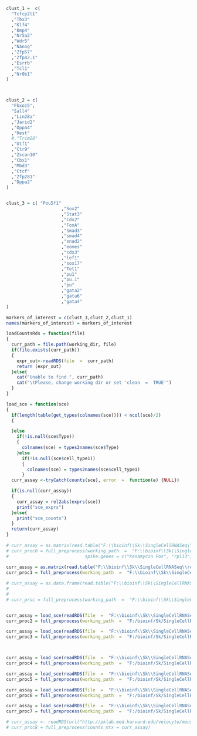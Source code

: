 
```{r}
clust_1 =  c(
  "Tcfcp2l1"
  ,"Tbx3"
  ,"Klf4"
  ,"Bmp4"
  ,"Nr5a2"
  ,"Wdr5"
  ,"Nanog"
  ,"Zfp57"
  ,"Zfp42.1"
  ,"Esrrb"
  ,"Tcl1"
  ,"Nr0b1"
)



clust_2 = c(
  "Fbxo15",
  "Sall4"
  ,"Lin28a"
  ,"Jarid2"
  ,"Dppa4"
  ,"Rest"
  #,"Trim28"
  ,"Utf1"
  ,"Ctr9"
  ,"Zscan10"
  ,"Cbx1"
  ,"Mbd3"
  ,"Ctcf"
  ,"Zfp281"
  ,"Dppa2"
)


clust_3 = c( "Pou5f1"
                     ,"Sox2"
                     ,"Stat3"
                     ,"Cdx2"
                     ,"FoxA"
                     ,"Smad3"
                     ,"smad4"
                     ,"snad2"
                     ,"eomes"
                     ,"cdx3"
                     ,"lef1"
                     ,"sox17"
                     ,"Tet1"
                     ,"pu1"
                     ,"pu.1"
                     ,"pu"
                     ,"gata2"
                     ,"gata6"
                     ,"gata4"
)

markers_of_interest = c(clust_3,clust_2,clust_1)
names(markers_of_interest) = markers_of_interest
```

```{r}
loadCountsRds = function(file)
{
  curr_path = file.path(working_dir, file)
  if(file.exists(curr_path))
  {
    expr_out<-readRDS(file  =  curr_path)
    return (expr_out)
  }else{
    cat("Unable to find ", curr_path)
    cat("\tPlease, change working dir or set 'clean  =  TRUE'")
  }
}

load_sce = function(sce)
{
  if(length(table(get_types(colnames(sce)))) < ncol(sce)/2)
  {

  }else
    if(!is.null(sce$Type))
    {
      colnames(sce) = types2names(sce$Type)
    }else
      if(!is.null(sce$cell_type1))
      {
        colnames(sce) = types2names(sce$cell_type1)
      }
  curr_assay <-tryCatch(counts(sce), error  =  function(e) {NULL})

  if(is.null(curr_assay))
  {
    curr_assay = rel2abs(exprs(sce))
    print("sce_exprs")
  }else{
    print("sce_counts")
  }
  return(curr_assay)
}
 
# curr_assay = as.matrix(read.table("F:\\bioinf\\Sk\\SingleCellRNASeq\\reads\\NanoString\\expressionTableDedupQC.csv"))
# curr_proc0 = full_preprocess(working_path  =  "F:\\bioinf\\Sk\\SingleCellRNASeq\\reads\\NanoString\\", counts_mtx = curr_assay, 
#                             spike.genes = c("Kanamycin Pos", "rpl13", rownames(curr_assay)[grepl("^POS", rownames(curr_assay))],rownames(curr_assay)[grepl("NEG", rownames(curr_assay))]))
 
curr_assay = as.matrix(read.table("F:\\bioinf\\Sk\\SingleCellRNASeq\\reads\\idc.tpm.txt"))
curr_proc1 = full_preprocess(working_path  =  "F:\\bioinf\\Sk\\SingleCellRNASeq\\reads\\", counts_mtx  =  curr_assay)

# curr_assay = as.data.frame(read.table("F:\\bioinf\\Sk\\SingleCellRNASeq\\reads\\SC3\\patient1-raw.txt", header = TRUE, sep  =  "\t"))
#
#
# curr_proc = full_preprocess(working_path  =  "F:\\bioinf\\Sk\\SingleCellRNASeq\\reads\\", counts_mtx  =  curr_assay)


curr_assay = load_sce(readRDS(file  =  "F:\\bioinf\\Sk\\SingleCellRNASeq\\outer\\biase.rds"))
curr_proc2 = full_preprocess(working_path  =  "F:/bioinf/Sk/SingleCellRNASeq/outer/biase/", counts_mtx  =  curr_assay)

curr_assay = load_sce(readRDS(file  =  "F:\\bioinf\\Sk\\SingleCellRNASeq\\outer\\deng-reads.rds"))
curr_proc3 = full_preprocess(working_path  =  "F:/bioinf/Sk/SingleCellRNASeq/outer/deng-reads/", counts_mtx  =  curr_assay)



curr_assay = load_sce(readRDS(file  =  "F:\\bioinf\\Sk\\SingleCellRNASeq\\outer\\fan.rds"))
curr_proc4 = full_preprocess(working_path  =  "F:/bioinf/Sk/SingleCellRNASeq/outer/fan/", counts_mtx  =  curr_assay)

curr_assay = load_sce(readRDS(file  =  "F:\\bioinf\\Sk\\SingleCellRNASeq\\outer\\goolam.rds"))
curr_proc5 = full_preprocess(working_path  =  "F:/bioinf/Sk/SingleCellRNASeq/outer/goolam/", counts_mtx  =  curr_assay)

curr_assay = load_sce(readRDS(file  =  "F:\\bioinf\\Sk\\SingleCellRNASeq\\outer\\klein.rds"))
curr_proc6 = full_preprocess(working_path  =  "F:/bioinf/Sk/SingleCellRNASeq/outer/klein/", counts_mtx  =  curr_assay)

curr_assay = load_sce(readRDS(file  =  "F:\\bioinf\\Sk\\SingleCellRNASeq\\outer\\kolodziejczyk.rds"))
curr_proc7 = full_preprocess(working_path  =  "F:/bioinf/Sk/SingleCellRNASeq/outer/kolodziejczyk/", counts_mtx  =  curr_assay)

# curr_assay <- readRDS(url("http://pklab.med.harvard.edu/velocyto/mouseBM/cell.counts.matrices.rds"))$exon
# curr_proc8 = full_preprocess(counts_mtx = curr_assay)
```

